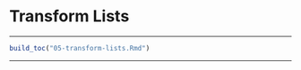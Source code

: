 
# Transform Lists

***

```r
build_toc("05-transform-lists.Rmd")
```

***

<!--
## Apply a function to each element of a list

You want to

#### Solution {-}

#### Discussion {-}
-->